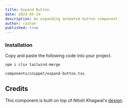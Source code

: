 ```yaml
---
title: Expand Button
date: 2024-05-24
description: An expanding animated button component.
author: raihan
published: true
---
```



<ComponentPreview name="expand-button-demo" />

<Steps>

### Installation

Copy and paste the following code into your project.

```bash
npm i clsx tailwind-merge
```

```text
components/snippet/expand-button.tsx
```

<ComponentSource name="expand-button" />

</Steps>

## Credits

This component is built on top of Nitish Khagwal's [design](https://x.com/nitishkmrk/status/1780849995635474492).



